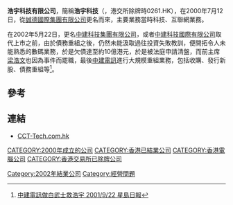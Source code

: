 '''浩宇科技有限公司'''，簡稱'''浩宇科技'''（'''{{lang-en|Wireless InterNetworks Limited}}'''，港交所除牌時0261.HK），在2000年7月12日，從[[誠德國際集團有限公司|誠德國際集團有限公司]]更名而來，主要業務當時科技、互聯網業務。

在2002年5月22日，更名[[中建科技集團有限公司|中建科技集團有限公司]]，或者[[中建科技國際有限公司|中建科技國際有限公司]]取代上市之前，由於債務重組之後，仍然未能汲取過往投資失敗教訓，便開拓令人未能熟悉的數碼業務，於是欠債達至約10億港元，於是被法庭申請清盤，而前主席[[梁浩文|梁浩文]]也因為事件而罷職，最後[[中建電訊|中建電訊]]進行大規模重組業務，包括收購、發行新股、債務重組等<ref>[http://www.singtao.com/archive/fullstory.asp?andor=or&year1=2001&month1=9&day1=22&year2=2001&month2=9&day2=22&category=all&id=20010922d02&keyword1=&keyword2= 中建電訊做白武士救浩宇 2001/9/22 星島日報]</ref>。

==參考==
{{reflist}}

==連結==
*[http://www.cct-tech.com.hk CCT-Tech.com.hk] {{Wayback|url=http://www.cct-tech.com.hk/ |date=20130802010852 }}

[[CATEGORY:2000年成立的公司|CATEGORY:2000年成立的公司]]
[[Category:2002年結業公司|Category:2002年結業公司]]
[[CATEGORY:香港已結業公司|CATEGORY:香港已結業公司]]
[[CATEGORY:香港電腦公司|CATEGORY:香港電腦公司]]
[[CATEGORY:香港交易所已除牌公司|CATEGORY:香港交易所已除牌公司]]
[[Category:經營問題|Category:經營問題]]